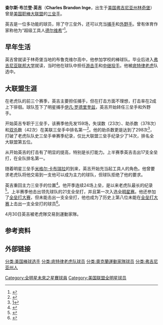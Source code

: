 {{Infobox MLB player
| name          = 布兰登·英吉<br />Brandon Inge
| image         = Brandon Inge on June 27, 2012.jpg
| width         = 300
| caption       =
| position      = 三垒手
| team          = 
| number        = 
| bats          = 右
| throws        = 右
| birthdate     = {{birth date and age|1977|5|19}}
| birthplace    = {{city-state|林奇堡|弗吉尼亚州}}
| debutdate     = 4月3日
| debutyear     = 2001年
| debutteam     = 底特律老虎
| finaldate     = 7月21日
| finalyear     = 2013年
| finalteam     = 匹茲堡海盜
| stat1label    = [[打击率|打击率]]
| stat1value    = .233
| stat2label    = [[全垒打|全垒打]]
| stat2value    = 152
| stat3label    = [[打点|打点]]
| stat3value    = 648
| teams         = <nowiki></nowiki>
*[[底特律老虎|底特律老虎]] （{{MLBy|2001年}}－{{MLBy|2012年}}）
*[[奧克蘭運動家|奧克蘭運動家]] （{{MLBy|2012年}}）
*[[匹茲堡海盜|匹茲堡海盜]] （{{MLBy|2013年}}）
| awards      = <nowiki></nowiki>
*1次入选[[美国职棒大联盟全明星赛|全明星赛]] （[[2009年美国职棒大联盟全明星赛|2009年]]）
}}

'''查尔斯·布兰登·英吉'''（'''Charles Brandon Inge'''，{{bd|1977年|5月19日|||Inge, Brandon}}出生于[[美国|美国]][[弗吉尼亚州|弗吉尼亚州]][[林奇堡_(弗吉尼亚州)|林奇堡]]）曾是[[美国职棒大联盟|美国职棒大联盟]]的[[三垒手|三垒手]]。

英吉是一位多功能的球员，除了守三垒外，还可以充当[[捕手|捕手]]和[[外野手|外野手]]。曾有体育作家称他为“超级工具人[[德尔维希|德尔维希]]”<ref>{{cite web | title=Honoring the very best (and worst) of the first half | first=Jayson | last=Stark | publisher=[[ESPN|ESPN]] | date=July 12, 2008 | accessdate=2008-07-14 | url=http://sports.espn.go.com/mlb/columns/story?columnist=stark_jayson&id=3483646 | archive-date=2013-12-29 | archive-url=https://web.archive.org/web/20131229045945/http://sports.espn.go.com/mlb/columns/story?columnist=stark_jayson&id=3483646 | dead-url=no }}</ref>。

==早年生活==
英吉曾就读于林奇堡当地的布鲁克维尔高中，他参加学校的棒球队。毕业后进入[[弗吉尼亚联邦大学|弗吉尼亚联邦大学]]就读，当时他在球队中担任[[游击手|游击手]]和[[中继投手|中继投手]]。{{by|1998年}}他被[[底特律老虎|底特律老虎]]队选中。

==大联盟生涯==
在老虎队的前三个赛季，英吉主要担任捕手，但在打击方面不理想，打击率在2成上下徘徊。{{MLBy|2004年}}球队签下了明星捕手[[伊凡·罗德里奎兹|伊凡·罗德里奎兹]]，英吉开始转任三垒手和外野手。

{{MLBy|2005年}}开始英吉专职于三垒手，该赛季他先发159场，失误数（23次）、助杀数（378次）和[[雙殺_(棒球)|双杀]]数（42次）在美联三垒手中排名第一<ref>{{cite web | url = http://www.baseball-reference.com/leagues/AL/2005-specialpos_3b-fielding.shtml#3B | title = 2005 American League third basemen fielding statistics | access-date = 2009-10-14 | archive-date = 2020-10-24 | archive-url = https://web.archive.org/web/20201024034529/https://www.baseball-reference.com/leagues/AL/2005-specialpos_3b-fielding.shtml#3B | dead-url = no }}</ref>。{{MLBy|2006年}}他的助杀数更是达到了298次<ref>[http://sports.espn.go.com/mlbhist/stats/fielding?groupId=9&season=2006&seasonType=2&split=81&sortColumn=errors]</ref>，打破了老虎队队史三垒手单赛季纪录，仅比大联盟三垒手纪录少了14次，排名全大联盟第五位。

从{{MLBy|2004年}}开始英吉的打击有了明显的提高，特别是长打能力。{{MLBy|2006年}}上半赛季英吉击出17支全垒打，在全队排名第一。

{{MLBy|2008年}}随着明星三垒手[[米格尔·卡布瑞拉|米格尔·卡布瑞拉]]的到来，英吉开始充当起工具人的角色。他曾要求老虎队将他交易到一支他可以成为主力的球队，但球队拒绝了他的要求。

{{MLBy|2009年}}英吉重回主力三垒手的位置<ref>{{cite web | url = http://www.mlive.com/tigers/index.ssf/2008/09/detroit_tigers_4_tampa_bay_ray.html | title = Tigers win, position changes for 2009 announced | author = James Schmehl | date = 2008-09-27 | accessdate = 2009-10-15 | work = mlive.com | archive-date = 2016-03-03 | archive-url = https://web.archive.org/web/20160303204708/http://www.mlive.com/tigers/index.ssf/2008/09/detroit_tigers_4_tampa_bay_ray.html | dead-url = no }}</ref>。他开季连续24场上垒，是{{MLBy|1976年}}以来老虎队最长的纪录<ref>{{cite web | url = http://sports.yahoo.com/mlb/recap?gid=290504106 | title = Liriano fans 9 to lead Twins past Tigers 7-2 | author = LARRY LAGE | work = [[美联社|美联社]] | date = 2009-05-04 | accessdate = 2009-10-15 | language = en | archive-date = 2016-03-04 | archive-url = https://web.archive.org/web/20160304194611/http://sports.yahoo.com/mlb/recap?gid=290504106 | dead-url = no }}</ref>。上半赛季他击出领先球队的21支全垒打，并且第一次入选[[2009年美国职棒大联盟全明星赛|全明星赛]]。他还参加了[[2009年美国职棒大联盟全明星赛#.E5.85.A8.E5.9E.92.E6.89.93.E5.A4.A7.E8.B5.9B|全垒打大赛]]，但未能击出一支全垒打，他也成为了历史上第八位未能在[[美国职棒大联盟全垒打大赛|全垒打大赛]]上击出一支全垒打的球员<ref>{{cite web | url = http://detroit.tigers.mlb.com/mlb/history/hr_derby.jsp | title = Home Run Derby History | work = MLB.com | accessdate = 2009-10-15 | language = en | archive-date = 2017-02-11 | archive-url = https://web.archive.org/web/20170211155317/http://detroit.tigers.mlb.com/mlb/history/hr_derby.jsp | dead-url = no }}</ref>。

{{MLBy|2012年}}4月30日英吉被老虎隊交易到運動家隊。
==参考资料==
{{reflist}}

==外部链接==
{{baseballstats |mlb=276346 |espn=4623 |br=i/ingebr01 |fangraphs=470 |cube=I/brandon-inge}}

{{DEFAULTSORT:Inge, Brandon}}

[[分类:美国棒球选手|分类:美国棒球选手]]
[[分类:底特律老虎队球员|分类:底特律老虎队球员]]
[[分类:奧克蘭運動家隊球员|分类:奧克蘭運動家隊球员]]
[[分类:弗吉尼亚州人|分类:弗吉尼亚州人]]
[[Category:全明星未來之星賽球員|Category:全明星未來之星賽球員]]
[[Category:美国联盟全明星球员|Category:美国联盟全明星球员]]